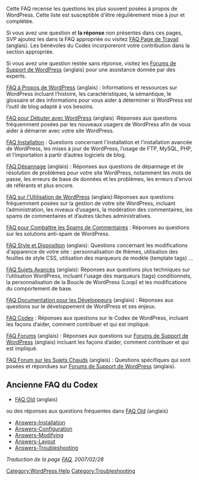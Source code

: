 {{French Header}}

Cette FAQ recense les questions les plus souvent posées à propos de WordPress. Cette liste est susceptible d'être régulièrement mise à jour et complétée.

Si vous avez une question et '''la réponse''' non présentes dans ces pages, SVP ajoutez les dans la FAQ appropriée ou visitez [[FAQ Page de Travail]] (anglais). Les bénévoles du Codex incorporeront votre contribution dans la section appropriée.

Si vous avez une question restée sans réponse, visitez les [http://wordpress.org/support/ Forums de Support de WordPress ] (anglais) pour une assistance donnée par des experts.

;[[FAQ About WordPress|FAQ à Propos de WordPress]] (anglais) : Informations et ressources sur WordPress incluant l’histoire, les caractéristiques, la sémantique, le glossaire et des informations pour vous aider à déterminer si WordPress est l’outil de blog adapté à vos besoins.

;[[FAQ New To WordPress|FAQ pour Débuter avec WordPress]] (anglais) :Réponses aux questions fréquemment posées par les nouveaux usagers de WordPress afin de vous aider à démarrer avec votre site WordPress.

;[[fr:FAQ_Installation|FAQ Installation]] : Questions concernant l'installation et l’installation avancée de WordPress, les mises à jour de WordPress, l’usage de FTP, MySQL, PHP, et l’importation à partir d’autres logiciels de blog.

; [[FAQ Troubleshooting|FAQ Dépannage]] (anglais) : Réponses aux questions de dépannage et de résolution de problèmes pour votre site WordPress, notamment les mots de passe, les erreurs de base de données et les problèmes, les erreurs d'envoi de référants et plus encore.

; [[FAQ Working with WordPress|FAQ sur l'Utilisation de WordPress]] (anglais):Réponses aux questions fréquemment posées sur la gestion de votre site WordPress, incluant l’administration, les niveaux d’usagers, la modération des commentaires, les spams de commentaires et d’autres tâches administratives.

; [[fr:FAQ_Combattre_les_Spams_de_Commentaires|FAQ pour Combattre les Spams de Commentaires]] : Réponses au questions sur les solutions anti-spam de WordPress.

;[[FAQ Layout and Design|FAQ Style et Disposition]] (anglais): Questions concernant les modifications d'apparence de votre site : personnalisation de thèmes, utilisation des feuilles de style CSS, utilisation des marqueurs de modèle (template tags) ...

; [[FAQ Advanced Topics|FAQ Sujets Avancés]] (anglais): Réponses aux questions plus techniques sur l’utilisation WordPress, incluant l'usage des marqueurs (tags) conditionnels, la personnalisation de la Boucle de WordPress (Loop) et les modifications du comportement de base.

; [[FAQ Developer Documentation|FAQ Documentation pour les Développeurs]] (anglais) : Réponses aux questions sur le développement de WordPress et ses enjeux.

; [[fr:FAQ Codex|FAQ Codex]] : Réponses aux questions sur le Codex de WordPress, incluant les façons d’aider, comment contribuer et qui est impliqué.

; [[FAQ Forums|FAQ Forums]] (anglais) : Réponses aux questions sur [http://wordpress.org/support/ Forums de Support de WordPress] (anglais) incluant les façons d’aider, comment contribuer et qui est impliqué.

; [[FAQ Forum Hot Topics|FAQ Forum sur les Sujets Chauds]] (anglais) : Questions spécifiques qui sont posées et répondues sur [http://wordpress.org/support/ Forums de Support de WordPress] (anglais).  



==Ancienne FAQ du Codex ==

*[[FAQ Old]] (anglais)

ou des réponses aux questions fréquentes dans [[FAQ Old]] (anglais)

* [[Answers-Installation]]
* [[Answers-Configuration]]
* [[Answers-Modifying]]
* [[Answers-Layout]]
* [[Answers-Troubleshooting]]


''Traduction de la page [[FAQ]], 2007/02/28''

[[Category:WordPress Help]]
[[Category:Troubleshooting]]